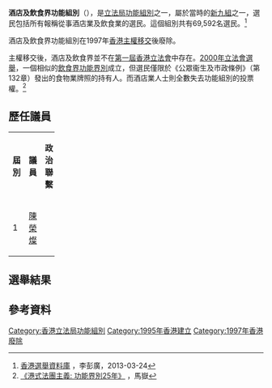 {{Distinguish2|2000年起創立的'''[[飲食界功能界別|飲食界功能界別]]'''}}
{{Infobox constituency
|type= [[功能界別|功能組別]]
|name= 酒店及飲食界
|year= [[1995年香港立法局選舉|1995]]
|abolished=1997
|parl_name= [[立法局|立法局]]
|member= [[陳榮燦|陳榮燦]]（[[民主建港協進聯盟|民建聯]]）
|image=
|map1=
|map2=
|map3=
|region=
|elects_howmany=1
|electorate= 69,592
|previous=
|next= [[飲食界功能界別|飲食界]]
}}
'''酒店及飲食界功能組別'''（{{lang-en|'''Hotels and Catering functional constituency'''}}），是[[立法局|立法局]][[功能界別|功能組別]]之一，屬於當時的[[新九組|新九組]]之一，選民包括所有報稱從事酒店業及飲食業的選民。這個組別共有69,592名選民。<ref>[https://www.ln.edu.hk/pgp/level2/pgp-data-f.htm 香港選舉資料庫] {{Wayback|url=https://www.ln.edu.hk/pgp/level2/pgp-data-f.htm |date=20161129233212 }}，李彭廣，2013-03-24</ref>

酒店及飲食界功能組別在1997年[[香港主權移交|香港主權移交]]後廢除。

主權移交後，酒店及飲食界並不在[[第一屆香港立法會|第一屆香港立法會]]中存在。[[2000年香港立法會選舉|2000年立法會選舉]]，一個相似的[[飲食界功能界別|飲食界功能界別]]成立，但選民僅限於《公眾衞生及市政條例》（第132章）發出的食物業牌照的持有人。而酒店業人士則全數失去功能組別的投票權。<ref>[https://books.google.com.hk/books?id=3FMlAwAAQBAJ&pg=PA14&lpg=PA14&dq=%E8%A3%BD%E9%80%A0%E7%95%8C&source=bl&ots=xMcNUFyENZ&sig=klqUVbCdBPpidsjTz_UahJv4nKo&hl=zh-TW&sa=X&ved=0ahUKEwje-9zCz-HPAhVlyFQKHSM-AdsQ6AEIHDAA#v=onepage&q=%E8%A3%BD%E9%80%A0%E7%95%8C&f=false 《港式法團主義: 功能界別25年》] {{Wayback|url=https://books.google.com.hk/books?id=3FMlAwAAQBAJ&pg=PA14&lpg=PA14&dq=%E8%A3%BD%E9%80%A0%E7%95%8C&source=bl&ots=xMcNUFyENZ&sig=klqUVbCdBPpidsjTz_UahJv4nKo&hl=zh-TW&sa=X&ved=0ahUKEwje-9zCz-HPAhVlyFQKHSM-AdsQ6AEIHDAA#v=onepage&q=%E8%A3%BD%E9%80%A0%E7%95%8C&f=false |date=20161018221444 }}，馬嶽</ref>

==歷任議員==
{| class="wikitable" width="25%" style="text-align:center"
|- style="background:lightskyblue; color:black" align=center
| width="5%" | '''屆別''' 
| width="10%" | '''議員'''
| width="10%" | '''政治聯繫'''
|-
| 1 || [[陳榮燦|陳榮燦]] || {{DAB/short}}
|}

==選舉結果==
{{Election box begin | title=[[1995年香港立法局選舉|1995年香港立法局選舉]][[酒店及飲食界功能組別|酒店及飲食界功能組別]]}}
{{Election box candidate with party link
  |party      = 獨立
  |candidate  = 李漢城
  |votes      = 3,393 
  |percentage = 18.67
}}
{{Election box candidate
  |party      = 龍觀社
  |candidate  = [[蔣世昌|蔣世昌]]
  |votes      = 5,176  
  |percentage = 28.48
  |change     =
}}
{{Election box candidate with party link
  |party      = 民建聯
  |candidate  = [[陳榮燦|陳榮燦]]
  |votes      = '''5,614'''  
  |percentage = '''30.89'''
  |change     = 
  |elected    = yes
}}
{{Election box candidate with party link
  |party      = 自由黨
  |candidate  = [[張宇人|張宇人]]
  |votes      = 3,991 
  |percentage = 21.96
  |change     =
}}
{{Election box majority
  |votes      = 438
  |percentage = 2.41
  |change     =
}}
{{Election box total valid
  |votes      = 18,174
  |percentage = 100.00
  |change     = 
}}
{{Election box end}}

== 參考資料 ==
{{reflist}}

{{英屬香港立法局選區}}

[[Category:香港立法局功能組別|Category:香港立法局功能組別]]
[[Category:1995年香港建立|Category:1995年香港建立]]
[[Category:1997年香港廢除|Category:1997年香港廢除]]